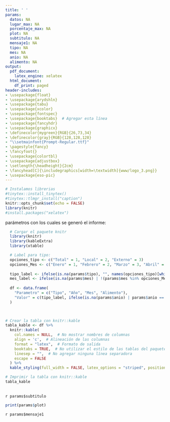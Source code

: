 ```yaml
---
title: ' '
params:
  datos: NA
  lugar_max: NA
  porcentaje_max: NA
  plot: NA
  subtitulo: NA
  mensaje1: NA
  tipo: NA
  mes: NA
  anio: NA
  alimento: NA
output:
  pdf_document:
    latex_engine: xelatex
  html_document:
    df_print: paged
header-includes:
- \usepackage{float}
- \usepackage{arydshln}
- \usepackage{tabu}
- \usepackage{xcolor}
- \usepackage{fontspec}
- \usepackage{booktabs}  # Agregar esta línea
- \usepackage{fancyhdr}
- \usepackage{graphicx}
- \definecolor{mygreen}{RGB}{26,73,34}
- \definecolor{gray}{RGB}{128,128,128}
- "\\setmainfont{Prompt-Regular.ttf}"
- \pagestyle{fancy}
- \fancyfoot{} 
- \usepackage{colortbl}
- \usepackage{adjustbox}
- \setlength{\headheight}{2cm}
- \fancyhead[C]{\includegraphics[width=\textwidth]{www/logo_3.png}}
- \usepackage{eso-pic}
---
```



```r
# Instalamos librerias
#tinytex::install_tinytex()
#tinytex::tlmgr_install("caption")
knitr::opts_chunk$set(echo = FALSE)
library(knitr)
#install.packages("xelatex")

```

<!-- Fecha -->
\begin{flushleft}
\large \textcolor{gray}{Informe en línea generado el: `r format(Sys.Date(), "%d %B, %Y")`}
\end{flushleft}

 parámetros con los cuales se generó el informe:

```r
  # Cargar el paquete knitr
  library(knitr)
  library(kableExtra)
  library(xtable)

  # Label para tipo: 
  opciones_tipo <- c("Total" = 1, "Local" = 2, "Externo" = 3)
  opciones_Mes <- c("Enero" = 1, "Febrero" = 2, "Marzo" = 3, "Abril" = 4, "Mayo" = 5, "Junio" = 6, "Julio" = 7, "Agosto" = 8, "Septiembre" = 9, "Octubre" = 10, "Noviembre" = 11, "Diciembre" =12)
  
  tipo_label <- ifelse(is.na(params$tipo), "", names(opciones_tipo)[which(opciones_tipo == params$tipo)])
  mes_label <- ifelse(is.na(params$mes) | !(params$mes %in% opciones_Mes), "Todos los meses", names(opciones_Mes)[which(opciones_Mes == params$mes)])
  
  df <- data.frame(
    "Parametro" = c("Tipo", "Año", "Mes", "Alimento"),
    "Valor" = c(tipo_label, ifelse(is.na(params$anio) | params$anio == "todo", "Todos los años", params$anio), mes_label, ifelse(is.na(params$alimento) | params$alimento == "todo", "Todos los productos", params$alimento))
  )
  


# Crear la tabla con knitr::kable
tabla_kable <- df %>%
  knitr::kable(
    col.names = NULL,  # No mostrar nombres de columnas
    align = 'c',  # Alineación de las columnas
    format = "latex",  # Formato de salida
    booktabs = TRUE,  # No utilizar el estilo de las tablas del paquete booktabs
    linesep = "",  # No agregar ninguna línea separadora
    escape = FALSE
  ) %>%
  kable_styling(full_width = FALSE, latex_options = "striped", position = "center", bootstrap_options = "striped")  # Estilo de la tabla con bordes blancos y cuadrícula completa

# Imprimir la tabla con knitr::kable
tabla_kable

```

<!-- Titulo del tablaro -->
\fontsize{20}{20} \selectfont \textcolor{mygreen}{⁠Importancia de los municipios que abastecen Antioquia}\
<!-- Subtitulo -->
\fontsize{10}{10} \selectfont `r params$subtitulo`\
<!-- Grafica -->

```r
print(params$plot)
```

\fontsize{10}{10} \selectfont `r params$mensaje1`\

\fontsize{10}{10} \selectfont \textcolor{mygreen}{Este gráfico muestra la importancia que tiene cada municipio en el abastecimiento de la central mayorista y minorista de Medellín.}\
\fontsize{10}{10} \selectfont \textcolor{mygreen}{Fuente: Cálculos propios a partir de datos del Sistema de Información de Precios y Abastecimiento del Sector Agropecuario (SIPSA).}\
\AddToShipoutPictureBG*{\includegraphics[width=\paperwidth,height=3cm,keepaspectratio]{www/logo_2.png}}

